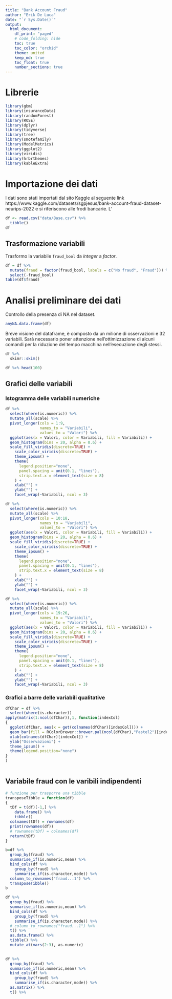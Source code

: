 ```yaml
---
title: "Bank Account Fraud"
author: "Erik De Luca"
date: "`r Sys.Date()`"
output:   
  html_document:
    df_print: "paged"
    # code_folding: hide
    toc: true
    toc_color: "orchid"
    theme: united
    keep_md: true
    toc_float: true
    number_sections: true
---
```


# Librerie

```r
library(gbm)
library(insuranceData)
library(randomForest)
library(ROSE)
library(dplyr)
library(tidyverse)
library(tree)
library(smotefamily)
library(ModelMetrics)
library(ggplot2)
library(viridis)
library(hrbrthemes)
library(kableExtra)
```


# Importazione dei dati

I dati sono stati importati dal  sito Kaggle al seguente link https://www.kaggle.com/datasets/sgpjesus/bank-account-fraud-dataset-neurips-2022 e si riferiscono alle frodi bancarie.
L'

```r
df <- read.csv("data/Base.csv") %>% 
  tibble()
df
```

## Trasformazione variabili

Trasformo la variabile `fraud_bool` da *integer* a *factor*.

```r
df = df %>% 
  mutate(fraud = factor(fraud_bool, labels = c("No fraud", "Fraud"))) %>%  
  select(-fraud_bool)
table(df$fraud)
```

# Analisi preliminare dei dati

Controllo della presenza di NA nel dataset.

```r
anyNA.data.frame(df)
```
Breve visione del dataframe, è composto da un milione di osservazioni e 32 variabili. 
Sarà necessario poner attenzione nell'ottimizzazione di alcuni comandi per la riduzione del tempo macchina nell'esecuzione degli stessi.

```r
df %>% 
  skimr::skim()
```



```r
df %>% head(100)
```

## Grafici delle variabili

### Istogramma delle variabili numeriche

```r
df %>%
  select(where(is.numeric)) %>% 
  mutate_all(scale) %>%  
  pivot_longer(cols = 1:9,
               names_to = "Variabili",
               values_to = "Valori") %>%  
  ggplot(aes(x = Valori, color = Variabili, fill = Variabili)) +
  geom_histogram(bins = 20, alpha = 0.6) + 
  scale_fill_viridis(discrete=TRUE) +
    scale_color_viridis(discrete=TRUE) +
    theme_ipsum() +
    theme(
      legend.position="none",
      panel.spacing = unit(0.1, "lines"),
      strip.text.x = element_text(size = 8)
    ) +
    xlab("") +
    ylab("") +
    facet_wrap(~Variabili, ncol = 3)
```

```r
df %>%
  select(where(is.numeric)) %>% 
  mutate_all(scale) %>%  
  pivot_longer(cols = 10:18,
               names_to = "Variabili",
               values_to = "Valori") %>%  
  ggplot(aes(x = Valori, color = Variabili, fill = Variabili)) +
  geom_histogram(bins = 20, alpha = 0.6) + 
  scale_fill_viridis(discrete=TRUE) +
    scale_color_viridis(discrete=TRUE) +
    theme_ipsum() +
    theme(
      legend.position="none",
      panel.spacing = unit(0.1, "lines"),
      strip.text.x = element_text(size = 8)
    ) +
    xlab("") +
    ylab("") +
    facet_wrap(~Variabili, ncol = 3)
```

```r
df %>%
  select(where(is.numeric)) %>% 
  mutate_all(scale) %>%  
  pivot_longer(cols = 19:26,
               names_to = "Variabili",
               values_to = "Valori") %>%  
  ggplot(aes(x = Valori, color = Variabili, fill = Variabili)) +
  geom_histogram(bins = 20, alpha = 0.6) + 
  scale_fill_viridis(discrete=TRUE) +
    scale_color_viridis(discrete=TRUE) +
    theme_ipsum() +
    theme(
      legend.position="none",
      panel.spacing = unit(0.1, "lines"),
      strip.text.x = element_text(size = 8)
    ) +
    xlab("") +
    ylab("") +
    facet_wrap(~Variabili, ncol = 3)
```

### Grafici a barre delle variabili qualitative

```r
dfChar = df %>%
  select(where(is.character)) 
apply(matrix(1:ncol(dfChar)),1, function(indexCol)
{
  ggplot(dfChar, aes(x = get(colnames(dfChar)[indexCol]))) +
  geom_bar(fill = RColorBrewer::brewer.pal(ncol(dfChar),"Pastel2")[indexCol]) + 
  xlab(colnames(dfChar)[indexCol]) +
  ylab("Osservazioni") +
  theme_ipsum() +
  theme(legend.position="none")
}
)
   
```

## Variabile fraud con le varibili indipendenti

```r
# funzione per trasporre una tibble
transposeTibble = function(df) 
{
  tDf = t(df)[-1,] %>% 
    data.frame() %>% 
    tibble()
  colnames(tDf) = rownames(df)
  print(rownames(df))
  # rownames(tDf) = colnames(df)
  return(tDf)
}

b=df %>% 
  group_by(fraud) %>%
  summarise_if(is.numeric,mean) %>% 
  bind_cols(df %>% 
    group_by(fraud) %>%
    summarise_if(is.character,mode)) %>% 
  column_to_rownames("fraud...1") %>% 
  transposeTibble()
b

df %>% 
  group_by(fraud) %>%
  summarise_if(is.numeric,mean) %>% 
  bind_cols(df %>% 
    group_by(fraud) %>%
    summarise_if(is.character,mode)) %>% 
  # column_to_rownames("fraud...1") %>% 
  t() %>% 
  as.data.frame() %>% 
  tibble() %>% 
  mutate_at(vars(2:3), as.numeric)
  

df %>% 
  group_by(fraud) %>%
  summarise_if(is.numeric,mean) %>% 
  bind_cols(df %>% 
    group_by(fraud) %>%
    summarise_if(is.character,mode)) %>% 
  as.matrix() %>% 
  t() %>% 
  

  
```

